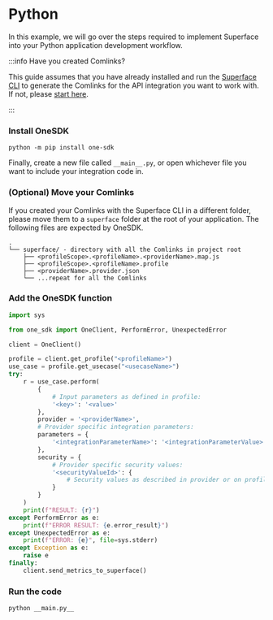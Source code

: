 # Python

In this example, we will go over the steps required to implement Superface into your Python application development workflow.

:::info Have you created Comlinks?

This guide assumes that you have already
installed and run the [Superface CLI](../introduction/quick-start) to generate the Comlinks for the API
integration you want to work with. If not, please [start
here](../introduction/quick-start).

:::

<div class="count-steps-h3">

### Install OneSDK

```shell
python -m pip install one-sdk
```

Finally, create a new file called `__main__.py`, or open whichever file you want to include your integration code in.

### (Optional) Move your Comlinks

If you created your Comlinks with the Superface CLI in a different folder, please move them to a `superface` folder at the root of your application. The following files are expected by OneSDK.

```text
.
└── superface/ - directory with all the Comlinks in project root
    ├── <profileScope>.<profileName>.<providerName>.map.js
    ├── <profileScope>.<profileName>.profile
    ├── <providerName>.provider.json
    └── ...repeat for all the Comlinks
```

### Add the OneSDK function

```python title="__main__.py"
import sys

from one_sdk import OneClient, PerformError, UnexpectedError

client = OneClient()

profile = client.get_profile("<profileName>")
use_case = profile.get_usecase("<usecaseName>")
try:
    r = use_case.perform(
        {
            # Input parameters as defined in profile:
            '<key>': '<value>'
        },
        provider = '<providerName>',
        # Provider specific integration parameters:
        parameters = {
            '<integrationParameterName>': '<integrationParameterValue>'
        },
        security = {
            # Provider specific security values:
            '<securityValueId>': {
                # Security values as described in provider or on profile page
            }
        }
    )
    print(f"RESULT: {r}")
except PerformError as e:
    print(f"ERROR RESULT: {e.error_result}")
except UnexpectedError as e:
    print(f"ERROR: {e}", file=sys.stderr)
except Exception as e:
    raise e
finally:
    client.send_metrics_to_superface()
```

### Run the code

```shell
python __main.py__
```

</div>
